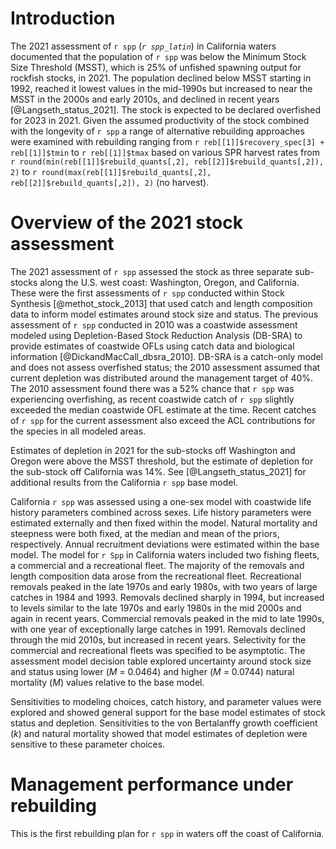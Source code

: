 # Introduction

The 2021 assessment of `r spp` (_`r spp_latin`_) in California waters documented that the population of `r spp` was below the Minimum Stock Size Threshold (MSST), which is 25% of unfished spawning output for rockfish stocks, in 2021. The population declined below MSST starting in 1992, reached it lowest values in the mid-1990s but increased to near the MSST in the 2000s and early 2010s, and declined in recent years [@Langseth_status_2021]. The stock is expected to be declared overfished for 2023 in 2021. Given the assumed productivity of the stock combined with the longevity of `r spp` a range of alternative rebuilding approaches were examined with rebuilding ranging from `r reb[[1]]$recovery_spec[3] + reb[[1]]$tmin ` to `r reb[[1]]$tmax ` based on various SPR harvest rates from `r round(min(reb[[1]]$rebuild_quants[,2], reb[[2]]$rebuild_quants[,2]), 2)` to `r round(max(reb[[1]]$rebuild_quants[,2], reb[[2]]$rebuild_quants[,2]), 2)` (no harvest). 


# Overview of the 2021 stock assessment

The 2021 assessment of `r spp` assessed the stock as three separate sub-stocks along the U.S. west coast: Washington, Oregon, and California. These were the first assessments of `r spp` conducted within Stock Synthesis [@methot_stock_2013] that used catch and length composition data to inform model estimates around stock size and status. The previous assessment of `r spp` conducted in 2010 was a coastwide assessment modeled using Depletion-Based Stock Reduction Analysis (DB-SRA) to provide estimates of coastwide OFLs using catch data and biological information [@DickandMacCall_dbsra_2010]. DB-SRA is a catch-only model and does not assess overfished status; the 2010 assessment assumed that current depletion was distributed around the management target of 40%. The 2010 assessment found there was a 52% chance that `r spp` was experiencing overfishing, as recent coastwide catch of `r spp` slightly exceeded the median coastwide OFL estimate at the time. Recent catches of `r spp` for the current assessment also exceed the ACL contributions for the species in all modeled areas. 

Estimates of depletion in 2021 for the sub-stocks off Washington and Oregon were above the MSST threshold, but the estimate of depletion for the sub-stock off California was 14%. See [@Langseth_status_2021] for additional results from the California `r spp` base model.

California `r spp` was assessed using a one-sex model with coastwide life history parameters combined across sexes. Life history parameters were estimated externally and then fixed within the model. Natural mortality and steepness were both fixed, at the median and mean of the priors, respectively. Annual recruitment deviations were estimated within the base model. The model for `r Spp` in California waters included two fishing fleets, a commercial and a recreational fleet. The majority of the removals and length composition data arose from the recreational fleet. Recreational removals peaked in the late 1970s and early 1980s, with two years of large catches in 1984 and 1993. Removals declined sharply in 1994, but increased to levels similar to the late 1970s and early 1980s in the mid 2000s and again in recent years. Commercial removals peaked in the mid to late 1990s, with one year of exceptionally large catches in 1991. Removals declined through the mid 2010s, but increased in recent years. Selectivity for the commercial and recreational fleets was specified to be asymptotic. The assessment model decision table explored uncertainty around stock size and status using lower ($M$ = 0.0464) and higher ($M$ = 0.0744) natural mortality ($M$) values relative to the base model.

Sensitivities to modeling choices, catch history, and parameter values were explored and showed general support for the base model estimates of stock status and depletion. Sensitivities to the von Bertalanffy growth coefficient ($k$) and natural mortality showed that model estimates of depletion were sensitive to these parameter choices.  

# Management performance under rebuilding

This is the first rebuilding plan for `r spp` in waters off the coast of California.


